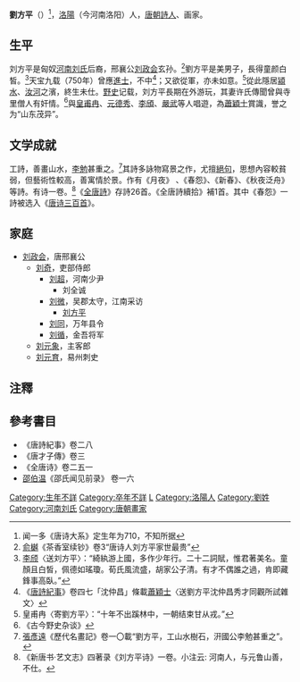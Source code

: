 '''劉方平'''（{{bd|710？||？||catIdx=L劉}}）<ref>闻一多《唐诗大系》定生年为710，不知所据</ref>，[[洛陽|洛陽]]（今河南洛阳）人，[[唐朝|唐朝]][[詩人|詩人]]、画家。

==生平==
刘方平是匈奴[[河南刘氏|河南刘氏]]后裔，邢襄公[[刘政会|刘政会]]玄孙。<ref>[[俞樾|俞樾]]《茶香室续钞》卷3“唐诗人刘方平家世最贵”</ref>劉方平是美男子，長得童颜白皙。<ref>[[李颀|李颀]]〈送刘方平〉：“綺紈游上國，多作少年行。二十二詞賦，惟君著美名。童顏且白皙，佩德如瑤瓊。荀氏風流盛，胡家公子清。有才不偶誰之過，肯即藏鋒事高臥。”</ref>天宝九载（750年）曾應[[進士|進士]]，不中<ref>《[[唐詩紀事|唐詩紀事]]》卷四七「沈仲昌」條載[[蕭穎士|蕭穎士]]〈送劉方平沈仲昌秀才同觀所試雜文〉</ref>；又欲從軍，亦未如意。<ref>皇甫冉〈寄劉方平〉：“十年不出蹊林中，一朝结束甘从戎。”</ref>從此隱居[[潁水|潁水]]、[[汝河|汝河]]之濱，終生未仕。[[野史|野史]]记载，刘方平長期在外游玩，其妻许氏傳聞曾與寺里僧人有奸情。<ref>《古今野史杂谈》</ref>與[[皇甫冉|皇甫冉]]、[[元德秀|元德秀]]、[[李頎|李頎]]、[[嚴武|嚴武]]等人唱遊，為[[蕭穎士|蕭穎士]]賞識，誉之为“山东茂异”。

==文学成就==
工詩，善畫山水，[[李勉|李勉]]甚重之。<ref>[[張彥遠|張彥遠]]《歷代名畫記》卷一〇載“劉方平，工山水樹石，汧國公李勉甚重之”。</ref>其詩多詠物寫景之作，尤擅[[絕句|絕句]]，思想內容較貧弱，但藝術性較高，善寓情於景。作有《月夜》 、《春怨》、《新春》、《秋夜泛舟》等詩。有诗一卷。<ref>《新唐书·艺文志》四著录《刘方平诗》一卷。小注云: 河南人，与元鲁山善，不仕。</ref>《[[全唐詩|全唐詩]]》存詩26首。《全唐詩續拾》補1首。其中《春怨》一詩被选入《[[唐诗三百首|唐诗三百首]]》。

==家庭==
{{Tree list}}
* [[刘政会|刘政会]]，唐邢襄公
**[[刘奇|刘奇]]，吏部侍郎
***[[刘超|刘超]]，河南少尹
****刘全诚
***[[刘微|刘微]]，吴郡太守，江南采访
**** [[刘方平|刘方平]]
***[[刘同|刘同]]，万年县令
***[[刘循|刘循]]，金吾将军
**[[刘元象|刘元象]]，主客郎
**[[刘元育|刘元育]]，易州刺史
{{Tree list/end}}
==注釋==
{{reflist|2}}
==參考書目==
* 《唐詩紀事》卷二八
* 《唐才子傳》卷三
* 《全唐诗》卷二五一
* [[邵伯温|邵伯温]]《邵氏闻见前录》 卷一六
[[Category:生年不詳|Category:生年不詳]]
[[Category:卒年不詳|Category:卒年不詳]]
[[Category:唐朝詩人|L]]
[[Category:洛陽人|Category:洛陽人]]
[[Category:劉姓|Category:劉姓]]
[[Category:河南刘氏|Category:河南刘氏]]
[[Category:唐朝畫家|Category:唐朝畫家]]